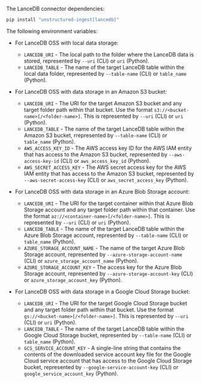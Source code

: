 The LanceDB connector dependencies:

```bash CLI, Python
pip install "unstructured-ingest[lancedb]"
```


<AdditionalIngestDependencies />

The following environment variables:

- For LanceDB OSS with local data storage:

  - `LANCEDB_URI` - The local path to the folder where the LanceDB data is stored, represented by `--uri` (CLI) or `uri` (Python).
  - `LANCEDB_TABLE` - The name of the target LanceDB table within the local data folder, represented by `--table-name` (CLI) or `table_name` (Python).

- For LanceDB OSS with data storage in an Amazon S3 bucket:

  - `LANCEDB_URI` - The URI for the target Amazon S3 bucket and any target folder path within that bucket. Use the format `s3://<bucket-name>[/<folder-name>]`. This is represented by `--uri` (CLI) or `uri` (Python).
  - `LANCEDB_TABLE` - The name of the target LanceDB table within the Amazon S3 bucket, rrepresented by `--table-name` (CLI) or `table_name` (Python).
  - `AWS_ACCESS_KEY_ID` - The AWS access key ID for the AWS IAM entity that has access to the Amazon S3 bucket, represented by `--aws-access-key-id` (CLI) or `aws_access_key_id` (Python).
  - `AWS_SECRET_ACCESS_KEY` - The AWS secret access key for the AWS IAM entity that has access to the Amazon S3 bucket, represented by `--aws-secret-access-key` (CLI) or `aws_secret_access_key` (Python).

- For LanceDB OSS with data storage in an Azure Blob Storage account:

  - `LANCEDB_URI` - The URI for the target container within that Azure Blob Storage account and any target folder path within that container. Use the format `az://<container-name>[/<folder-name>]`. This is represented by `--uri` (CLI) or `uri` (Python).
  - `LANCEDB_TABLE` - The name of the target LanceDB table within the Azure Blob Storage account, represented by `--table-name` (CLI) or `table_name` (Python).
  - `AZURE_STORAGE_ACCOUNT_NAME` - The name of the target Azure Blob Storage account, represented by `--azure-storage-account-name` (CLI) or `azure_storage_account_name` (Python).
  - `AZURE_STORAGE_ACCOUNT_KEY` - The access key for the Azure Blob Storage account, represented by `--azure-storage-account-key` (CLI) or `azure_storage_account_key` (Python).

- For LanceDB OSS with data storage in a Google Cloud Storage bucket:

  - `LANCEDB_URI` - The URI for the target Google Cloud Storage bucket and any target folder path within that bucket. Use the format `gs://<bucket-name>[/<folder-name>]`. This is represented by `--uri` (CLI) or `uri` (Python).
  - `LANCEDB_TABLE` - The name of the target LanceDB table within the Google Cloud Storage bucket, represented by `--table-name` (CLI) or `table_name` (Python).
  - `GCS_SERVICE_ACCOUNT_KEY` - A single-line string that contains the contents of the downloaded service account key file for the Google Cloud service account 
    that has access to the Google Cloud Storage bucket, represented by `--google-service-account-key` (CLI) or `google_service_account_key` (Python).
